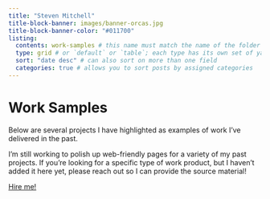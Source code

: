 ```yaml
---
title: "Steven Mitchell"
title-block-banner: images/banner-orcas.jpg
title-block-banner-color: "#011700"
listing: 
  contents: work-samples # this name must match the name of the folder you created in step #1; here, all Quarto docs in the `posts` directory will be included on your listing page
  type: grid # or `default` or `table`; each type has its own set of yaml options to include
  sort: "date desc" # can also sort on more than one field
  categories: true # allows you to sort posts by assigned categories 
---
```


# Work Samples

Below are several projects I have highlighted as examples of work I've delivered in the past.

I'm still working to polish up web-friendly pages for a variety of my past projects. If you're looking for a specific type of work product, but I haven't added it here yet, please reach out so I can provide the source material!

::: orange-text
<a href="https://www.linkedin.com/in/steven-mitchell-94b664208/"> Hire me! </a>
:::
